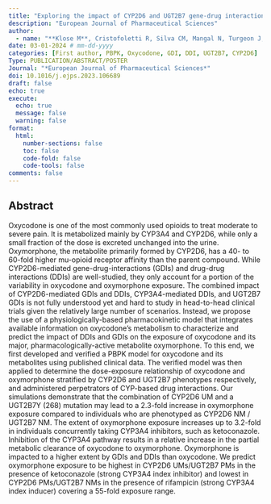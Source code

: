 ```yaml
---
title: "Exploring the impact of CYP2D6 and UGT2B7 gene-drug interactions, and CYP-mediated DDI on oxycodone and oxymorphone pharmacokinetics using physiologically-based pharmacokinetic modeling and simulation"
description: "European Journal of Pharmaceutical Sciences"
author:
  - name: "**Klose M**, Cristofoletti R, Silva CM, Mangal N, Turgeon J, Michaud V, Lesko LJ, Schmidt S."
date: 03-01-2024 # mm-dd-yyyy
categories: [First author, PBPK, Oxycodone, GDI, DDI, UGT2B7, CYP2D6]
Type: PUBLICATION/ABSTRACT/POSTER
Journal: "*European Journal of Pharmaceutical Sciences*"
doi: 10.1016/j.ejps.2023.106689
draft: false 
echo: true
execute:
  echo: true
  message: false
  warning: false
format:
  html:
    number-sections: false
    toc: false
    code-fold: false
    code-tools: false
comments: false
---
```


## Abstract

Oxycodone is one of the most commonly used opioids to treat moderate to severe pain. It is metabolized mainly by CYP3A4 and CYP2D6, while only a small fraction of the dose is excreted unchanged into the urine. Oxymorphone, the metabolite primarily formed by CYP2D6, has a 40- to 60-fold higher mu-opioid receptor affinity than the parent compound. While CYP2D6-mediated gene-drug-interactions (GDIs) and drug-drug interactions (DDIs) are well-studied, they only account for a portion of the variability in oxycodone and oxymorphone exposure. The combined impact of CYP2D6-mediated GDIs and DDIs, CYP3A4-mediated DDIs, and UGT2B7 GDIs is not fully understood yet and hard to study in head-to-head clinical trials given the relatively large number of scenarios. Instead, we propose the use of a physiologically-based pharmacokinetic model that integrates available information on oxycodone's metabolism to characterize and predict the impact of DDIs and GDIs on the exposure of oxycodone and its major, pharmacologically-active metabolite oxymorphone. To this end, we first developed and verified a PBPK model for oxycodone and its metabolites using published clinical data. The verified model was then applied to determine the dose-exposure relationship of oxycodone and oxymorphone stratified by CYP2D6 and UGT2B7 phenotypes respectively, and administered perpetrators of CYP-based drug interactions. Our simulations demonstrate that the combination of CYP2D6 UM and a UGT2B7Y (268) mutation may lead to a 2.3-fold increase in oxymorphone exposure compared to individuals who are phenotyped as CYP2D6 NM / UGT2B7 NM. The extent of oxymorphone exposure increases up to 3.2-fold in individuals concurrently taking CYP3A4 inhibitors, such as ketoconazole. Inhibition of the CYP3A4 pathway results in a relative increase in the partial metabolic clearance of oxycodone to oxymorphone. Oxymorphone is impacted to a higher extent by GDIs and DDIs than oxycodone. We predict oxymorphone exposure to be highest in CYP2D6 UMs/UGT2B7 PMs in the presence of ketoconazole (strong CYP3A4 index inhibitor) and lowest in CYP2D6 PMs/UGT2B7 NMs in the presence of rifampicin (strong CYP3A4 index inducer) covering a 55-fold exposure range.

